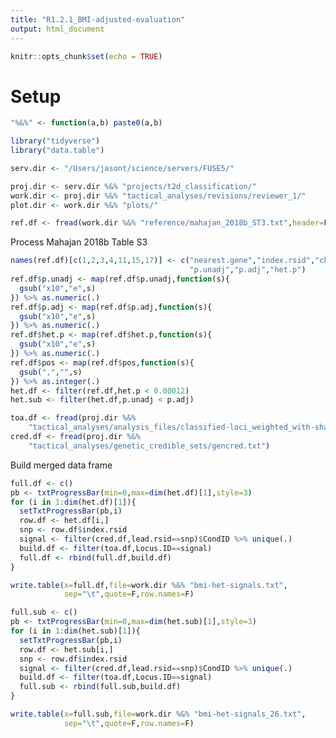 ```yaml
---
title: "R1.2.1_BMI-adjusted-evaluation"
output: html_document
---
```


```r
knitr::opts_chunk$set(echo = TRUE)
```

# Setup 

```r

"%&%" <- function(a,b) paste0(a,b)

library("tidyverse")
library("data.table")

serv.dir <- "/Users/jasont/science/servers/FUSE5/"

proj.dir <- serv.dir %&% "projects/t2d_classification/"
work.dir <- proj.dir %&% "tactical_analyses/revisions/reviewer_1/"
plot.dir <- work.dir %&% "plots/"

ref.df <- fread(work.dir %&% "reference/mahajan_2018b_ST3.txt",header=F)
```

Process Mahajan 2018b Table S3 

```r

names(ref.df)[c(1,2,3,4,11,15,17)] <- c("nearest.gene","index.rsid","chrom","pos",
                                        "p.unadj","p.adj","het.p")
ref.df$p.unadj <- map(ref.df$p.unadj,function(s){
  gsub("x10","e",s) 
}) %>% as.numeric(.)
ref.df$p.adj <- map(ref.df$p.adj,function(s){
  gsub("x10","e",s) 
}) %>% as.numeric(.)
ref.df$het.p <- map(ref.df$het.p,function(s){
  gsub("x10","e",s) 
}) %>% as.numeric(.)
ref.df$pos <- map(ref.df$pos,function(s){
  gsub(",","",s) 
}) %>% as.integer(.)
het.df <- filter(ref.df,het.p < 0.00012)
het.sub <- filter(het.df,p.unadj < p.adj)
```


```r
toa.df <- fread(proj.dir %&%
    "tactical_analyses/analysis_files/classified-loci_weighted_with-shared.txt")
cred.df <- fread(proj.dir %&%
    "tactical_analyses/genetic_credible_sets/gencred.txt")
```

Build merged data frame 

```r

full.df <- c()
pb <- txtProgressBar(min=0,max=dim(het.df)[1],style=3)
for (i in 1:dim(het.df)[1]){
  setTxtProgressBar(pb,i)
  row.df <- het.df[i,]
  snp <- row.df$index.rsid
  signal <- filter(cred.df,lead.rsid==snp)$CondID %>% unique(.)
  build.df <- filter(toa.df,Locus.ID==signal)
  full.df <- rbind(full.df,build.df)
}

write.table(x=full.df,file=work.dir %&% "bmi-het-signals.txt",
            sep="\t",quote=F,row.names=F)

```

```r

full.sub <- c()
pb <- txtProgressBar(min=0,max=dim(het.sub)[1],style=3)
for (i in 1:dim(het.sub)[1]){
  setTxtProgressBar(pb,i)
  row.df <- het.sub[i,]
  snp <- row.df$index.rsid
  signal <- filter(cred.df,lead.rsid==snp)$CondID %>% unique(.)
  build.df <- filter(toa.df,Locus.ID==signal)
  full.sub <- rbind(full.sub,build.df)
}

write.table(x=full.sub,file=work.dir %&% "bmi-het-signals_26.txt",
            sep="\t",quote=F,row.names=F)

```


